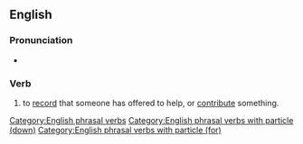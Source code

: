 ==English==

===Pronunciation===
* {{audio|en|En-au-put down for.ogg|Audio (AU)}}

===Verb===
{{en-verb|put<,,put> down for}}

# {{lb|en|idiomatic}} to [[record]] that someone has offered to help, or [[contribute]] something.
#: {{ux|en|'''Put''' me '''down for''' one of the drivers.}}
#: {{ux|en|You can '''put''' my wife '''down for''' $10}}

[[Category:English phrasal verbs]]
[[Category:English phrasal verbs with particle (down)]]
[[Category:English phrasal verbs with particle (for)]]